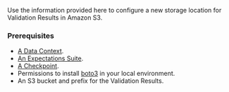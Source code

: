 
Use the information provided here to configure a new storage location for Validation Results in Amazon S3.

### Prerequisites

<Prerequisites>

- [A Data Context](/docs/guides/setup/configuring_data_contexts/instantiating_data_contexts/how_to_quickly_instantiate_a_data_context).
- [An Expectations Suite](/docs/guides/expectations/how_to_create_and_edit_expectations_with_instant_feedback_from_a_sample_batch_of_data).
- [A Checkpoint](/docs/guides/validation/checkpoints/how_to_create_a_new_checkpoint).
- Permissions to install [boto3](https://github.com/boto/boto3) in your local environment.
- An S3 bucket and prefix for the Validation Results.

</Prerequisites>
